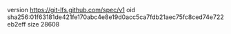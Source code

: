 version https://git-lfs.github.com/spec/v1
oid sha256:01f63181de421fe170abc4e8e19d0acc5ca7fdb21aec75fc8ced74e722eb2eff
size 28608
